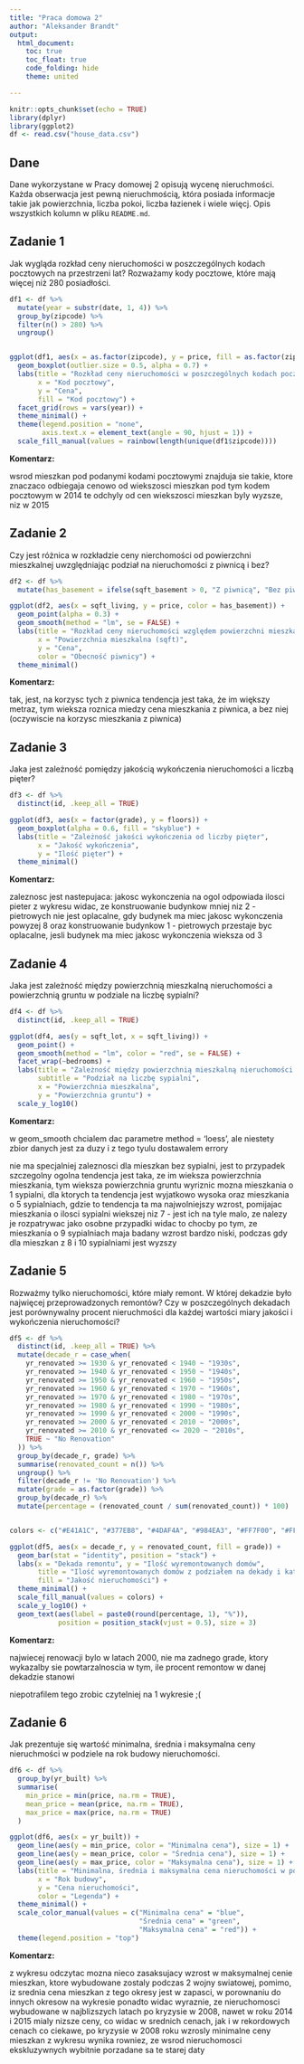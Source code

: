 ---
title: "Praca domowa 2"
author: "Aleksander Brandt"
output: 
  html_document:
    toc: true
    toc_float: true
    code_folding: hide
    theme: united

---

```{r setup, include=FALSE}
knitr::opts_chunk$set(echo = TRUE)
library(dplyr)
library(ggplot2)
df <- read.csv("house_data.csv")
```

## Dane 
Dane wykorzystane w Pracy domowej 2 opisują wycenę nieruchmości. Każda obserwacja jest pewną nieruchmością, która posiada informacje takie jak powierzchnia, liczba pokoi, liczba łazienek i wiele więcj. Opis wszystkich kolumn w pliku `README.md`.


## Zadanie 1

Jak wygląda rozkład ceny nieruchomości w poszczególnych kodach pocztowych na przestrzeni lat? Rozważamy kody pocztowe, które mają więcej niż 280 posiadłości.

```{r zadanie 1, message=FALSE}

df1 <- df %>%
  mutate(year = substr(date, 1, 4)) %>%
  group_by(zipcode) %>%
  filter(n() > 280) %>%
  ungroup()


ggplot(df1, aes(x = as.factor(zipcode), y = price, fill = as.factor(zipcode))) +
  geom_boxplot(outlier.size = 0.5, alpha = 0.7) +
  labs(title = "Rozkład ceny nieruchomości w poszczególnych kodach pocztowych w latach 2014 i 2015",
       x = "Kod pocztowy",
       y = "Cena",
       fill = "Kod pocztowy") +
  facet_grid(rows = vars(year)) +
  theme_minimal() +
  theme(legend.position = "none",
        axis.text.x = element_text(angle = 90, hjust = 1)) +
  scale_fill_manual(values = rainbow(length(unique(df1$zipcode))))

```

**Komentarz:**

wsrod mieszkan pod podanymi kodami pocztowymi znajduja sie takie, 
ktore znaczaco odbiegaja cenowo od wiekszosci mieszkan pod tym kodem pocztowym
w 2014 te odchyly od cen wiekszosci mieszkan byly wyzsze, niz w 2015


## Zadanie 2

Czy jest różnica w rozkładzie ceny nierchomości od powierzchni mieszkalnej uwzględniając podział na nieruchomości z piwnicą i bez?

```{r zadanie 2, message=FALSE}

df2 <- df %>%
  mutate(has_basement = ifelse(sqft_basement > 0, "Z piwnicą", "Bez piwnicy"))

ggplot(df2, aes(x = sqft_living, y = price, color = has_basement)) +
  geom_point(alpha = 0.3) +
  geom_smooth(method = "lm", se = FALSE) +
  labs(title = "Rozkład ceny nieruchomości względem powierzchni mieszkalnej",
       x = "Powierzchnia mieszkalna (sqft)",
       y = "Cena",
       color = "Obecność piwnicy") +
  theme_minimal()

```

**Komentarz:**

tak, jest, na korzysc tych z piwnica
tendencja jest taka, że im większy metraz, tym wieksza roznica miedzy cena
mieszkania z piwnica, a bez niej (oczywiscie na korzysc mieszkania z piwnica)

## Zadanie 3

Jaka jest zależność pomiędzy jakością wykończenia nieruchomości a liczbą pięter? 

```{r zadanie 3, message=FALSE}

df3 <- df %>%
  distinct(id, .keep_all = TRUE)

ggplot(df3, aes(x = factor(grade), y = floors)) +
  geom_boxplot(alpha = 0.6, fill = "skyblue") +
  labs(title = "Zależność jakości wykończenia od liczby pięter",
       x = "Jakość wykończenia",
       y = "Ilość pięter") +
  theme_minimal()

```

**Komentarz:**

zaleznosc jest nastepujaca: jakosc wykonczenia na ogol odpowiada ilosci pieter
z wykresu widac, ze konstruowanie budynkow mniej niz 2 - pietrowych nie jest oplacalne,
gdy budynek ma miec jakosc wykonczenia powyzej 8 oraz konstruowanie budynkow 1 - pietrowych
przestaje byc oplacalne, jesli budynek ma miec jakosc wykonczenia wieksza od 3



## Zadanie 4
Jaka jest zależność między powierzchnią mieszkalną nieruchomości a powierzchnią gruntu w podziale na liczbę sypialni?

```{r zadanie 4, message=FALSE}

df4 <- df %>%
  distinct(id, .keep_all = TRUE)

ggplot(df4, aes(y = sqft_lot, x = sqft_living)) +
  geom_point() +
  geom_smooth(method = "lm", color = "red", se = FALSE) +
  facet_wrap(~bedrooms) +
  labs(title = "Zależność między powierzchnią mieszkalną nieruchomości a powierzchnią gruntu",
       subtitle = "Podział na liczbę sypialni",
       x = "Powierzchnia mieszkalna",
       y = "Powierzchnia gruntu") +
  scale_y_log10()

```

**Komentarz:**

w geom_smooth chcialem dac parametre method = 'loess', ale niestety zbior danych jest za duzy i z tego tyulu
dostawalem errory


nie ma specjalniej zaleznosci dla mieszkan bez sypialni, jest to przypadek szczegolny
ogolna tendencja jest taka, ze im wieksza powierzchnia mieszkania, tym wieksza powierzchnia gruntu
wyriznic mozna mieszkania o 1 sypialni, dla ktorych ta tendencja jest wyjatkowo wysoka oraz
mieszkania o 5 sypialniach, gdzie to tendencja ta ma najwolniejszy wzrost, pomijajac mieszkania o ilosci sypialni
wiekszej niz 7 - jest ich na tyle malo, ze nalezy je rozpatrywac jako osobne przypadki
widac to chocby po tym, ze mieszkania o 9 sypialniach maja badany wzrost bardzo niski, podczas gdy dla mieszkan
z 8 i 10 sypialniami jest wyzszy

## Zadanie 5
Rozważmy tylko nieruchomości, które miały remont. W której dekadzie było najwięcej przeprowadzonych remontów? Czy w poszczególnych dekadach jest porównywalny procent nieruchmości dla każdej wartości miary jakości i wykończenia nieruchomości?

```{r zadanie 5, message=FALSE}

df5 <- df %>%
  distinct(id, .keep_all = TRUE) %>%
  mutate(decade_r = case_when(
    yr_renovated >= 1930 & yr_renovated < 1940 ~ "1930s",
    yr_renovated >= 1940 & yr_renovated < 1950 ~ "1940s",
    yr_renovated >= 1950 & yr_renovated < 1960 ~ "1950s",
    yr_renovated >= 1960 & yr_renovated < 1970 ~ "1960s",
    yr_renovated >= 1970 & yr_renovated < 1980 ~ "1970s",
    yr_renovated >= 1980 & yr_renovated < 1990 ~ "1980s",
    yr_renovated >= 1990 & yr_renovated < 2000 ~ "1990s",
    yr_renovated >= 2000 & yr_renovated < 2010 ~ "2000s",
    yr_renovated >= 2010 & yr_renovated <= 2020 ~ "2010s",
    TRUE ~ "No Renovation" 
  )) %>%
  group_by(decade_r, grade) %>%
  summarise(renovated_count = n()) %>%
  ungroup() %>%
  filter(decade_r != 'No Renovation') %>%
  mutate(grade = as.factor(grade)) %>%
  group_by(decade_r) %>%
  mutate(percentage = (renovated_count / sum(renovated_count)) * 100)


colors <- c("#E41A1C", "#377EB8", "#4DAF4A", "#984EA3", "#FF7F00", "#FFFF33", "#A65628", "#F781BF", "#999999", "#66C2A5")

ggplot(df5, aes(x = decade_r, y = renovated_count, fill = grade)) +
  geom_bar(stat = "identity", position = "stack") +
  labs(x = "Dekada remontu", y = "Ilość wyremontowanych domów", 
       title = "Ilość wyremontowanych domów z podziałem na dekady i kategorię (grade)",
       fill = "Jakość nieruchomości") +
  theme_minimal() +
  scale_fill_manual(values = colors) +
  scale_y_log10() +
  geom_text(aes(label = paste0(round(percentage, 1), "%")), 
            position = position_stack(vjust = 0.5), size = 3)

```

**Komentarz:**

najwiecej renowacji bylo w latach 2000, nie ma zadnego grade, ktory wykazalby sie powtarzalnoscia
w tym, ile procent remontow w danej dekadzie stanowi

niepotrafilem tego zrobic czytelniej na 1 wykresie ;(

## Zadanie 6

Jak prezentuje się wartość minimalna, średnia i maksymalna ceny nieruchmości w podziele na rok budowy nieruchomości.

```{r zadanie 6, message=FALSE}

df6 <- df %>%
  group_by(yr_built) %>%
  summarise(
    min_price = min(price, na.rm = TRUE),  
    mean_price = mean(price, na.rm = TRUE), 
    max_price = max(price, na.rm = TRUE)    
  )

ggplot(df6, aes(x = yr_built)) +
  geom_line(aes(y = min_price, color = "Minimalna cena"), size = 1) +
  geom_line(aes(y = mean_price, color = "Średnia cena"), size = 1) +
  geom_line(aes(y = max_price, color = "Maksymalna cena"), size = 1) +
  labs(title = "Minimalna, średnia i maksymalna cena nieruchomości w podziale na rok budowy",
       x = "Rok budowy",
       y = "Cena nieruchomości",
       color = "Legenda") +
  theme_minimal() +
  scale_color_manual(values = c("Minimalna cena" = "blue", 
                                "Średnia cena" = "green", 
                                "Maksymalna cena" = "red")) +
  theme(legend.position = "top")

```

**Komentarz:**

z wykresu odczytac mozna nieco zasaksujacy wzrost w maksymalnej cenie mieszkan, ktore wybudowane zostaly podczas 2 wojny swiatowej, pomimo, iz srednia
cena mieszkan z tego okresy jest w zapasci, w porownaniu do innych okresow
na wykresie ponadto widac wyraznie, ze nieruchomosci wybudowane w najblizszych latach po kryzysie w 2008, nawet w roku 2014 i 2015 mialy nizsze ceny,
co widac w srednich cenach, jak i w rekordowych cenach
co ciekawe, po kryzysie w 2008 roku wzrosly minimalne ceny mieszkan
z wykresu wynika rowniez, ze wsrod nieruchomosci ekskluzywnych wybitnie porzadane sa te starej daty


